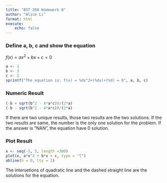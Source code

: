 ```yaml
---
title: "BST 260 Homework 0"
author: "Alice Li"
format: html
execute:
    echo: false
---
```


### Define a, b, c and show the equation
$f(x)=ax^2 + bx + c =0$
```r
a <- 1
b <- 3
c <- 2
sprintf("The equation is: f(x) = %dx^2+(%dx)+(%d) = 0", a, b, c)
```

### Numeric Result
```r
(-b + sqrt(b^2 - 4*a*c))/(2*a)
(-b - sqrt(b^2 - 4*a*c))/(2*a)
```

If there are two unique results, those two results are the two solutions.
If the two results are same, the number is the only one solution for the problem.
If the answer is "NAN", the equation have 0 solution.

### Plot Result
```r
x <- seq(-5, 5, length =300)
plot(x, a*x^2 + b*x + c, type = "l")
abline(h = 0, lty = 2)
```

The intersetions of quadratic line and the dashed straight line are the solutions for the equation.

